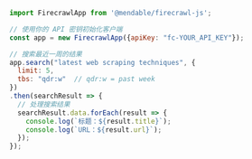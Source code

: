```js Node
import FirecrawlApp from '@mendable/firecrawl-js';

// 使用你的 API 密钥初始化客户端
const app = new FirecrawlApp({apiKey: "fc-YOUR_API_KEY"});

// 搜索最近一周的结果
app.search("latest web scraping techniques", {
  limit: 5,
  tbs: "qdr:w"  // qdr:w = past week
})
.then(searchResult => {
  // 处理搜索结果
  searchResult.data.forEach(result => {
    console.log(`标题：${result.title}`);
    console.log(`URL：${result.url}`);
  });
}); 
```
